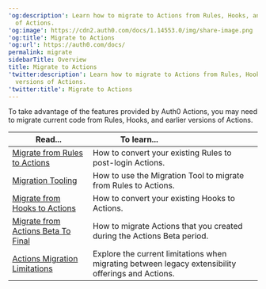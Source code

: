 ---
'og:description': Learn how to migrate to Actions from Rules, Hooks, and earlier versions
  of Actions.
'og:image': https://cdn2.auth0.com/docs/1.14553.0/img/share-image.png
'og:title': Migrate to Actions
'og:url': https://auth0.com/docs/
permalink: migrate
sidebarTitle: Overview
title: Migrate to Actions
'twitter:description': Learn how to migrate to Actions from Rules, Hooks, and earlier
  versions of Actions.
'twitter:title': Migrate to Actions
---
To take advantage of the features provided by Auth0 Actions, you may need to migrate current code from Rules, Hooks, and earlier versions of Actions.

<table class="table"><thead>
<tr>
<th><strong>Read...</strong></th>
<th><strong>To learn...</strong>                                </th>
</tr>
</thead>
<tbody>
<tr>
<td><a href="/docs/customize/actions/migrate/migrate-from-rules-to-actions">Migrate from Rules to Actions</a></td>
<td>How to convert your existing Rules to post-login Actions.</td>
</tr>
<tr>
<td><a href="/docs/customize/actions/migrate/migrate-a-rule-to-an-action">Migration Tooling</a></td>
<td>How to use the Migration Tool to migrate from Rules to Actions.</td>
</tr>
<tr>
<td><a href="/docs/customize/actions/migrate/migrate-from-hooks-to-actions">Migrate from Hooks to Actions</a></td>
<td>How to convert your existing Hooks to Actions.</td>
</tr>
<tr>
<td><a href="/docs/customize/actions/migrate/migrate-from-actions-beta-to-final">Migrate from Actions Beta To Final</a></td>
<td>How to migrate Actions that you created during the Actions Beta period.</td>
</tr>
<tr>
<td><a href="/docs/customize/actions/migrate/actions-migration-limitations">Actions Migration Limitations</a></td>
<td>Explore the current limitations when migrating between legacy extensibility offerings and Actions.</td>
</tr>
</tbody>
</table>